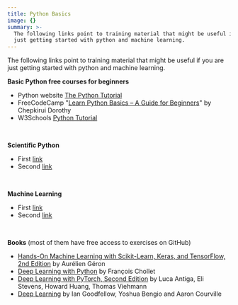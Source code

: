 ```yaml
---
title: Python Basics
image: {}
summary: >-
  The following links point to training material that might be useful if you are
  just getting started with python and machine learning.
---
```

The following links point to training material that might be useful if you are just getting started with python and machine learning.

**Basic Python free courses for beginners**

* Python website [The Python Tutorial](https://docs.python.org/3/tutorial/index.html)
* FreeCodeCamp "[Learn Python Basics – A Guide for Beginners](https://www.freecodecamp.org/news/learn-python-basics/)" by Chepkirui Dorothy
* W3Schools [Python Tutorial](https://www.w3schools.com/python/)

 

**Scientific Python**

* First [link](https://lectures.scientific-python.org/)
* Second [link](https://astrofrog.github.io/py4sci/)

 

**Machine Learning**

* First [link](https://www.freecodecamp.org/news/machine-learning-with-python-and-scikit-learn/)
* Second [link](https://astrofrog.github.io/py4sci/)

 

**Books** (most of them have free access to exercises on GitHub)

* [Hands-On Machine Learning with Scikit-Learn, Keras, and TensorFlow, 2nd Edition](https://www.oreilly.com/library/view/hands-on-machine-learning/9781492032632/) by Aurélien Géron
* [Deep Learning with Python](https://www.manning.com/books/deep-learning-with-python) by François Chollet
* [Deep Learning with PyTorch, Second Edition](https://www.manning.com/books/deep-learning-with-pytorch-second-edition) by Luca Antiga, Eli Stevens, Howard Huang, Thomas Viehmann
* [Deep Learning](https://www.deeplearningbook.org/) by Ian Goodfellow, Yoshua Bengio and Aaron Courville
